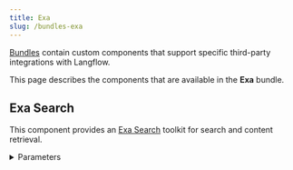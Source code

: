 ```yaml
---
title: Exa
slug: /bundles-exa
---
```



[Bundles](/components-bundle-components) contain custom components that support specific third-party integrations with Langflow.

This page describes the components that are available in the **Exa** bundle.

## Exa Search

This component provides an [Exa Search](https://exa.ai/) toolkit for search and content retrieval.

<details>
<summary>Parameters</summary>

**Inputs**

| Name | Type | Description |
|------|------|-------------|
| metaphor_api_key | SecretString | An API key for Exa Search. |
| use_autoprompt | Boolean | Whether to use the autoprompt feature. Default: true. |
| search_num_results | Integer | The number of results to return for search. Default: 5. |
| similar_num_results | Integer | The number of similar results to return. Default: 5. |

**Outputs**

| Name | Type | Description |
|------|------|-------------|
| tools | List[Tool] | A list of search tools provided by the toolkit. |

</details>